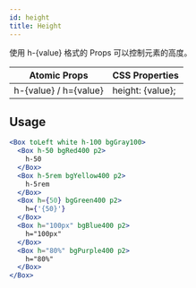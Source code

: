 ```yaml
---
id: height
title: Height
---
```


使用 h-{value} 格式的 Props 可以控制元素的高度。

| Atomic Props          | CSS Properties   |
| --------------------- | ---------------- |
| h-{value} / h={value} | height: {value}; |

## Usage

```jsx live
<Box toLeft white h-100 bgGray100>
  <Box h-50 bgRed400 p2>
    h-50
  </Box>
  <Box h-5rem bgYellow400 p2>
    h-5rem
  </Box>
  <Box h={50} bgGreen400 p2>
    h={'{50}'}
  </Box>
  <Box h="100px" bgBlue400 p2>
    h="100px"
  </Box>
  <Box h="80%" bgPurple400 p2>
    h="80%"
  </Box>
</Box>
```
